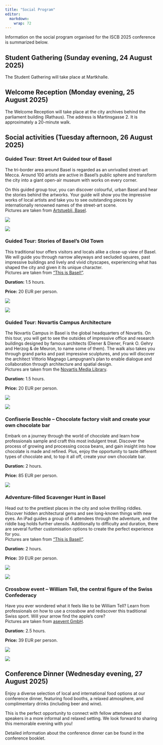 ```yaml
---
title: "Social Program"
editor: 
  markdown: 
    wrap: 72
---
```


<!-- * https://cen2023.github.io/home/social.html -->

Information on the social program organised for the ISCB 2025 conference is
summarized below.

## Student Gathering (Sunday evening, 24 August 2025)

The Student Gathering  will take place at Martkhalle.

<!-- Photos: https://altemarkthalle.ch/wp-content/uploads/2020/02/Markthalle-Info.pdf -->

## Welcome Reception (Monday evening, 25 August 2025)

The Welcome Reception will take place at the city archives behind the parliament building (Rathaus).
The address is Martinsgasse 2. It is approximately a 20-minute walk.

<!-- MAP TO BE ADDED -->


## Social activities (Tuesday afternoon, 26 August 2025)

### Guided Tour: Street Art Guided tour of Basel

The tri-border area around Basel is regarded as an unrivalled street-art Mecca.
Around 100 artists are active in Basel’s public sphere and transform the city
into a giant open-air museum with works on every corner.

On this guided group tour, you can discover colourful, urban Basel and hear the
stories behind the artworks. Your guide will show you the impressive works of
local artists and take you to see outstanding pieces by internationally renowned
names of the street-art scene.  
Pictures are taken from [Artstuebli, Basel](https://www.artstuebli.ch/tours/).


::: {layout-ncol=2 layout-valign="middle"}
![](img/social/social_streetart_1.png)

![](img/social/social_streetart_2.png)
:::

### Guided Tour: Stories of Basel's Old Town

This traditional tour offers visitors and locals alike a close-up view of Basel.
We will guide you through narrow alleyways and secluded squares, past impressive
buildings and lively and vivid cityscapes, experiencing what has shaped the city
and given it its unique character.  
Pictures are taken from ["This is Basel!"](https://www.basel.com/en/Basel/offer).

**Duration:** 1.5 hours.

**Price:** 20 EUR per person.

::: {layout="[[1,1]]"}
![](img/social/social_oldtown_1.png)

![](img/social/social_oldtown_2.png)
:::

### Guided Tour: Novartis Campus Architecture

The Novartis Campus in Basel is the global headquarters of Novartis. On this tour,
you will get to see the outsides of impressive office and research buildings designed
by famous architects (Diener & Diener, Frank O. Gehry and Herzog & de Meuron, to
name some of them). The walk also takes you through grand parks and past impressive
sculptures, and you will discover the architect Vittorio Magnago Lampugnani’s plan
to enable dialogue and collaboration through architecture and spatial design.  
Pictures are taken from the [Novartis Media Library](https://www.novartis.com/news/media-library).

**Duration:** 1.5 hours.

**Price:** 20 EUR per person.

::: {layout-ncol=2}
![](img/social/social_novartis_1.png)

![](img/social/social_novartis_2.png)
:::

### Confiserie Beschle – Chocolate factory visit and create your own chocolate bar

Embark on a journey through the world of chocolate and learn how professionals
sample and craft this most indulgent treat. Discover the process of growing and
processing cocoa beans, and gain insight into how chocolate is made and refined.
Plus, enjoy the opportunity to taste different types of chocolate and, to top it
all off, create your own chocolate bar.

**Duration:** 2 hours.

**Price:** 85 EUR per person.

![](img/social/social_chocolate_1.png)

### Adventure-filled Scavenger Hunt in Basel

Head out to the prettiest places in the city and solve thrilling riddles.
Discover hidden architectural gems and see long-known things with new eyes.
An iPad guides a group of 6 attendees through the adventure, and the riddle bag
holds further utensils. Additionally to difficulty and duration, there are
several further customisation options to create the perfect experience for you.  
Pictures are taken from ["This is Basel!"](https://www.basel.com/en/Basel/offer).

**Duration:** 2 hours.

**Price:** 39 EUR per person.

::: {layout-ncol=2}
![](img/social/social_scavenger_1.png)

![](img/social/social_scavenger_2.png)
:::


### Crossbow event – William Tell, the central figure of the Swiss Confederacy

Have you ever wondered what it feels like to be William Tell? Learn from professionals on how to use a crossbow and rediscover this traditional Swiss sport. Will your arrow find the apple's core?  
Pictures are taken from [asevent GmbH](https://asevent.ch/).

**Duration:** 2.5 hours.

**Price:** 39 EUR per person.

::: {layout-ncol=2}
![](img/social/social_crossbow_1.png)

![](img/social/social_crossbow_2.png)
:::

## Conference Dinner (Wednesday evening, 27 August 2025)

Enjoy a diverse selection of local and international food options at our conference
dinner, featuring food booths, a relaxed atmosphere, and complimentary drinks
(including beer and wine). 

This is the perfect opportunity to connect with fellow attendees and speakers in
a more informal and relaxed setting. We look forward to sharing this memorable
evening with you!

Detailed information about the conference dinner can be found in the conference booklet.

